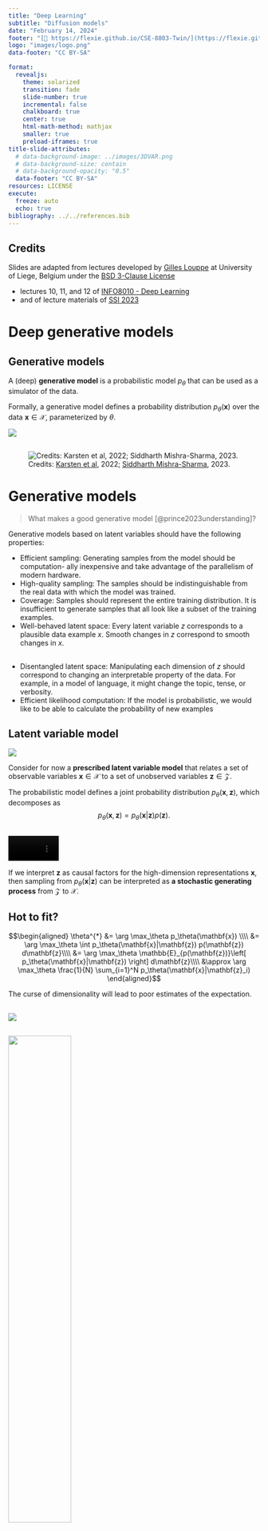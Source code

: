 ```yaml
---
title: "Deep Learning"
subtitle: "Diffusion models"
date: "February 14, 2024"
footer: "[🔗 https://flexie.github.io/CSE-8803-Twin/](https://flexie.github.io/CSE-8803-Twin/)"
logo: "images/logo.png"
data-footer: "CC BY-SA"

format: 
  revealjs:
    theme: solarized
    transition: fade
    slide-number: true
    incremental: false 
    chalkboard: true
    center: true
    html-math-method: mathjax
    smaller: true
    preload-iframes: true
title-slide-attributes:
  # data-background-image: ../images/3DVAR.png
  # data-background-size: contain
  # data-background-opacity: "0.5"
  data-footer: "CC BY-SA"
resources: LICENSE
execute:
  freeze: auto
  echo: true
bibliography: ../../references.bib
---
```


## Credits

Slides are adapted from lectures developed by [Gilles Louppe](mailto:g.louppe@uliege.be) at University of Liege, Belgium under the [BSD 3-Clause License](LICENSE)

- lectures 10, 11, and 12 of [INFO8010 - Deep Learning](https://github.com/glouppe/info8010-deep-learning)
- and of lecture materials of [SSI 2023](https://github.com/glouppe/ssi2023?tab=readme-ov-file) 

# Deep generative models



## Generative models

A (deep) **generative model** is a probabilistic model $p_\theta$ that can be used as a simulator of the data. 

Formally, a generative model defines a probability distribution $p_\theta(\mathbf{x})$ over the data $\mathbf{x} \in \mathcal{X}$, parameterized by $\theta$. 

![](./images/distribution.png)

## 


![Credits: [Karsten et al](https://cvpr2022-tutorial-diffusion-models.github.io/), 2022; [Siddharth Mishra-Sharma](https://smsharma.io/iaifi-summer-school-2023/), 2023.](./images/landscape.png)

# Generative models

> What makes a good generative model [@prince2023understanding]? 

Generative models based on latent variables should have the following properties:

- Efficient sampling: Generating samples from the model should be computation- ally inexpensive and take advantage of the parallelism of modern hardware.
- High-quality sampling: The samples should be indistinguishable from the real data with which the model was trained.
-  Coverage: Samples should represent the entire training distribution. It is insufficient to generate samples that all look like a subset of the training examples.
-  Well-behaved latent space: Every latent variable $z$ corresponds to a plausible data example $x$. Smooth changes in $z$ correspond to smooth changes in $x$.

## 

- Disentangled latent space: Manipulating each dimension of $z$ should correspond to changing an interpretable property of the data. For example, in a model of language, it might change the topic, tense, or verbosity.
-  Efficient likelihood computation: If the model is probabilistic, we would like
to be able to calculate the probability of new examples 


## Latent variable model

![](./images/latent-model.png)

Consider for now a **prescribed latent variable model** that relates a set of observable variables $\mathbf{x} \in \mathcal{X}$ to a set of unobserved variables $\mathbf{z} \in \mathcal{Z}$.

The probabilistic model defines a joint probability distribution $p_\theta(\mathbf{x}, \mathbf{z})$, which decomposes as
$$p_\theta(\mathbf{x}, \mathbf{z}) = p_\theta(\mathbf{x}|\mathbf{z}) p(\mathbf{z}).$$

## 

![](./images/galton.mp4){width=20%}


If we interpret $\mathbf{z}$ as causal factors for the high-dimension representations $\mathbf{x}$, then sampling from $p_\theta(\mathbf{x}|\mathbf{z})$ can be interpreted as **a stochastic generating process** from $\mathcal{Z}$ to $\mathcal{X}$.

## Hot to fit?

$$\begin{aligned}
\theta^{*} &= \arg \max_\theta p_\theta(\mathbf{x}) \\\\
&= \arg \max_\theta \int p_\theta(\mathbf{x}|\mathbf{z}) p(\mathbf{z}) d\mathbf{z}\\\\
&= \arg \max_\theta \mathbb{E}_{p(\mathbf{z})}\left[ p_\theta(\mathbf{x}|\mathbf{z}) \right] d\mathbf{z}\\\\
&\approx \arg \max_\theta \frac{1}{N} \sum_{i=1}^N p_\theta(\mathbf{x}|\mathbf{z}_i) 
\end{aligned}$$

:::{.callout-note}
The curse of dimensionality will lead to poor estimates of the expectation.
:::

##

![](./images/vi.png)

##
:::{}
![](./images/diagram-vae.svg){width=50%}
:::

We will directly learn a stochastic generating process $p_\theta(\mathbf{x}|\mathbf{z})$ with a neural network.

We will also amortize the inference process by learning a second neural network $q_\phi(\mathbf{z}|\mathbf{x})$ approximating the posterior, conditionally on the observed data $\mathbf{x}$.

## 

A variational auto-encoder is a deep latent variable model where:

- The prior $p(\mathbf{z})$ is prescribed, and usually chosen to be Gaussian.

- The density $p_\theta(\mathbf{x}|\mathbf{z})$ is parameterized with a **generative network** $\text{NN}_\theta$ (or decoder) that takes as input $\mathbf{z}$ and outputs parameters to the data distribution. E.g.,
$$\begin{aligned}
\mu, \sigma^2 &= \text{NN}_\theta(\mathbf{z}) \\\\
p_\theta(\mathbf{x}|\mathbf{z}) &= \mathcal{N}(\mathbf{x}; \mu, \sigma^2\mathbf{I})
\end{aligned}$$

- The approximate posterior $q_\phi(\mathbf{z}|\mathbf{x})$ is parameterized with an **inference network** $\text{NN}_\phi$ (or encoder) that takes as input $\mathbf{x}$ and outputs parameters to the approximate posterior. E.g.,
$$\begin{aligned}
\mu, \sigma^2 &= \text{NN}_\phi(\mathbf{x}) \\\\
q_\phi(\mathbf{z}|\mathbf{x}) &= \mathcal{N}(\mathbf{z}; \mu, \sigma^2\mathbf{I})
\end{aligned}$$

## Variational auto-encoders

![](./images/vae-architecture-mnist.png)

## Pseudo code

![](./images/pseudo_train_v.png)

## 

We can use variational inference to jointly optimize the generative and the inference networks parameters $\theta$ and $\phi$:

$$\begin{aligned}
\theta^{*}, \phi^{*} &= \arg \max_{\theta,\phi} \mathbb{E}_{p(\mathbf{x})} \left[ \text{ELBO}(\mathbf{x};\theta,\phi) \right] \\\\
&= \arg \max_{\theta,\phi} \mathbb{E}_{p(\mathbf{x})}\left[ \mathbb{E}_{q_\phi(\mathbf{z}|\mathbf{x})} [ \log \frac{p_\theta(\mathbf{x}|\mathbf{z}) p(\mathbf{z})}{q_\phi(\mathbf{z}|\mathbf{x})} ] \right] \\\\
&= \arg \max_{\theta,\phi} \mathbb{E}_{p(\mathbf{x})}\left[ \mathbb{E}_{q_\phi(\mathbf{z}|\mathbf{x})}\left[ \log p_\theta(\mathbf{x}|\mathbf{z})\right] - \text{KL}(q_\phi(\mathbf{z}|\mathbf{x}) || p(\mathbf{z})) \right].
\end{aligned}$$

- Given some generative network $\theta$, we want to put the mass of the latent variables, by adjusting $\phi$, such that they explain the observed data, while remaining close to the prior.
- Given some inference network $\phi$, we want to put the mass of the observed variables, by adjusting $\theta$, such that they are well explained by the latent variables.


# Diffusion models

## 
![Credits: [Kreis et al](https://cvpr2022-tutorial-diffusion-models.github.io/), 2022.](./images/vdm.png)


## 

![Credits: [Kreis et al](https://cvpr2022-tutorial-diffusion-models.github.io/), 2022.](./images/vdm-forward.png)

With $\epsilon \sim \mathcal{N}(\mathbf{0}, \mathbf{I})$, we have
$$\begin{aligned}
\mathbf{x}_t &= \sqrt{ {\alpha}_t} \mathbf{x}_{t-1} + \sqrt{1-{\alpha}_t} \epsilon \\\\
q(\mathbf{x}_t | \mathbf{x}_{t-1}) &= \mathcal{N}(\mathbf{x}_t ; \sqrt{\alpha_t} \mathbf{x}_{t-1}, (1-\alpha_t)\mathbf{I}) \\\\
q(\mathbf{x}_{1:T} | \mathbf{x}_{0}) &=  \prod_{t=1}^T q(\mathbf{x}_t | \mathbf{x}_{t-1}) 
\end{aligned}$$

sampling from $p_\theta(\mathbf{x}|\mathbf{z})$ can be interpreted as **a stochastic generating process** from $\mathcal{Z}$ to $\mathcal{X}$.

## 

![Credits: [Simon J.D. Prince](https://udlbook.github.io/udlbook/), 2023.](./images/vdm-forward2.png)

<!-- ## Reverse denoising process -->

##

:::{}
![Credits: [Kreis et al](https://cvpr2022-tutorial-diffusion-models.github.io/), 2022.](./images/vdm-reverse.png){width=50%}
:::

$$\begin{aligned}
p(\mathbf{x}_{0:T}) &= p(\mathbf{x}_T) \prod_{t=1}^T p_\theta(\mathbf{x}_{t-1} | \mathbf{x}_t)\\\\
p(\mathbf{x}_T) &= \mathcal{N}(\mathbf{x}_T; \mathbf{0}, I) \\\\
p_\theta(\mathbf{x}_{t-1} | \mathbf{x}_t) &= \mathcal{N}(\mathbf{x}_{t-1}; \mu_\theta(\mathbf{x}_t, t), \sigma^2_\theta(\mathbf{x}_t, t)\mathbf{I}) \\\\
\mathbf{x}_{t-1} &= \mu_\theta(\mathbf{x}_t, t) + \sigma_\theta(\mathbf{x}_t, t) \mathbf{z} 
\end{aligned}$$
with $\mathbf{z} \sim \mathcal{N}(\mathbf{0}, \mathbf{I})$.

## Markovian Hierarchical VAEs

![](./images/diagram-hvae.svg)

## 

Similarly to VAEs, training is done by maximizing the ELBO, using a variational distribution $q_\phi(\mathbf{z}_{1:T} | \mathbf{x})$ over all levels of latent variables:
$$\begin{aligned}
\log p_\theta(\mathbf{x}) &\geq \mathbb{E}_{q_\phi(\mathbf{z}_{1:T} | \mathbf{x})}\left[ \log \frac{p(\mathbf{x},\mathbf{z}_{1:T})}{q_\phi(\mathbf{z}_{1:T}|\mathbf{x})} \right] 
\end{aligned}$$

## 


Diffusion models are Markovian HVAEs with the following constraints:

- The latent dimension is the same as the data dimension.

- The encoder is fixed to linear Gaussian transitions $q(\mathbf{x}_t | \mathbf{x}_{t-1})$.

- The hyper-parameters are set such that $q(\mathbf{x}_T | \mathbf{x}_0)$ is a standard Gaussian. 

## Training

For learning the parameters $\theta$ of the reverse process, we can form a variational lower bound on the log-likelihood of the data as 

$$\mathbb{E}_{q(\mathbf{x}_0)}\left[ \log p_\theta(\mathbf{x}_0) \right] \geq \mathbb{E}_{q(\mathbf{x}_0)q(\mathbf{x}_{1:T}|\mathbf{x}_0)}\left[ \log \frac{p_\theta(\mathbf{x}_{0:T})}{q(\mathbf{x}_{1:T} | \mathbf{x}_0)} \right] := L$$


This objective can be rewritten as
$$\begin{aligned}
L &= \mathbb{E}_{q(\mathbf{x}_0)q(\mathbf{x}_{1:T}|\mathbf{x}_0)}\left[ \log \frac{p_\theta(\mathbf{x}_{0:T})}{q(\mathbf{x}_{1:T} | \mathbf{x}_0)} \right] \\\\
&= \mathbb{E}_{q(\mathbf{x}_0)} \left[L_0 - \sum_{t>1} L_{t-1} - L_T\right]
\end{aligned}$$
where

##

- $L_0 = \mathbb{E}_{q(\mathbf{x}_1 | \mathbf{x}_0)}[\log p_\theta(\mathbf{x}_0 | \mathbf{x}_1)]$ can be interpreted as a reconstruction term. It can be approximated and optimized using a Monte Carlo estimate.

- $L_{t-1} = \mathbb{E}_{q(\mathbf{x}_t | \mathbf{x}_0)}\text{KL}(q(\mathbf{x}_{t-1}|\mathbf{x}_t, \mathbf{x}_0) || p_\theta(\mathbf{x}_{t-1} | \mathbf{x}_t) )$ is a denoising matching term. The transition $q(\mathbf{x}_{t-1}|\mathbf{x}_t, \mathbf{x}_0)$ provides a learning signal for the reverse process, since it defines how to denoise the noisified input $\mathbf{x}_t$ with access to the original input $\mathbf{x}_0$.

- $L_T = \text{KL}(q(\mathbf{x}_T | \mathbf{x}_0) || p_\theta(\mathbf{x}_T))$ represents how close the distribution of the final noisified input is to the standard Gaussian. It has no trainable parameters.

# (Some calculations later...)

## 

$$\begin{aligned}
&\arg \min_\theta L_{t-1} \\\\
=&\arg \min_\theta \mathbb{E}_{q(\mathbf{x}_t | \mathbf{x}_0)} \frac{1}{2\sigma^2_t} \frac{\bar{\alpha}_{t-1}(1-\alpha_t)^2}{(1-\bar{\alpha}_t)^2} || \hat{\mathbf{x}}_\theta(\mathbf{x}_t, t) - \mathbf{x}_0 ||_2^2
\end{aligned}$$

:::{.callout-note}
Interpretation 1: Denoising. Training a diffusion model amounts to learning a neural network that predicts the original ground truth $\mathbf{x}_0$ from a noisy input $\mathbf{x}_t$.
:::


##

$$\begin{aligned}
&\arg \min_\theta L_{t-1} \\\\
=&\arg \min_\theta \mathbb{E}_{\mathcal{N}(\epsilon;\mathbf{0}, I)} \frac{1}{2\sigma^2_t} \frac{(1-\alpha_t)^2}{(1-\bar{\alpha}_t) \alpha_t} || {\epsilon}_\theta(\underbrace{\sqrt{\bar{\alpha}_t} \mathbf{x}_{0} + \sqrt{1-\bar{\alpha}_t} \epsilon}_{\mathbf{x}_t}, t) - \epsilon ||_2^2 \\\\
\approx& \arg \min_\theta \mathbb{E}_{\mathcal{N}(\epsilon;\mathbf{0}, I)} || {\epsilon}_\theta(\underbrace{\sqrt{\bar{\alpha}_t} \mathbf{x}_{0} + \sqrt{1-\bar{\alpha}_t} \epsilon}_{\mathbf{x}_t}, t) - \epsilon ||_2^2
\end{aligned}$$

:::{.callout-note}
Interpretation 2: Noise prediction. Training a diffusion model amounts to learning a neural network that predicts the noise $\epsilon$ that was added to the original ground truth $\mathbf{x}_0$ to obtain the noisy $\mathbf{x}_t$.
:::


##

$$\begin{aligned}
&\arg \min_\theta L_{t-1} \\\\
=&\arg \min_\theta \mathbb{E}_{q(\mathbf{x}_t | \mathbf{x}_0)} \frac{1}{2\sigma^2_t} \frac{(1-\alpha_t)^2}{\alpha_t} || s_\theta(\mathbf{x}_t, t) - \nabla_{\mathbf{x}_t}  \log q(\mathbf{x}_t | \mathbf{x}_0) ||_2^2
\end{aligned}$$

:::{.callout-note}
Interpretation 3: Denoising score matching. Training a diffusion model amounts to learning a neural network that predicts the score $\nabla_{\mathbf{x}_t} \log q(\mathbf{x}_t | \mathbf{x}_0)$  of the tractable posterior.

The distribution $q(\mathbf{x}_{t-1}|\mathbf{x}_t, \mathbf{x}_0)$ is the tractable posterior distribution
$$\begin{aligned}
q(\mathbf{x}_{t-1}|\mathbf{x}_t, \mathbf{x}_0) &= \frac{q(\mathbf{x}_t | \mathbf{x}_{t-1}, \mathbf{x}_0) q(\mathbf{x}_{t-1} | \mathbf{x}_0)}{q(\mathbf{x}_t | \mathbf{x}_0)} \\\\
&= \mathcal{N}(\mathbf{x}_{t-1}; \mu_q(\mathbf{x}_t, \mathbf{x}_0, t), \sigma^2_t I)
\end{aligned}$$
where
$$
\mu_q(\mathbf{x}_t, \mathbf{x}_0, t) = \frac{\sqrt{\alpha_t}(1-\bar{\alpha}_{t-1})}{1-\bar{\alpha}_t}\mathbf{x}_t + \frac{\sqrt{\bar{\alpha}_{t-1}}(1-\alpha_t)}{1-\bar{\alpha}_t}\mathbf{x}_0  \qquad\text{and} \qquad
\sigma^2_t = \frac{(1-\alpha_t)(1-\bar{\alpha}_{t-1})}{1-\bar{\alpha}_t}
$$

:::

## Network architectures

Diffusion models often use U-Net architectures with ResNet blocks and self-attention layers to represent $\hat{\mathbf{x}}_\theta(\mathbf{x}_t, t)$, $\epsilon_\theta(\mathbf{x}_t, t)$ or $s_\theta(\mathbf{x}_t, t)$.

![Credits: [Kreis et al](https://cvpr2022-tutorial-diffusion-models.github.io/), 2022.](./images/architecture.png)

## Continuous-time diffusion models

![Credits: [Kreis et al](https://cvpr2022-tutorial-diffusion-models.github.io/), 2022.](./images/vdm-forward.png)

With $\beta_t = 1 - \alpha_t$, we can rewrite the forward process as
$$\begin{aligned}
\mathbf{x}_t &= \sqrt{ {\alpha}_t} \mathbf{x}_{t-1} + \sqrt{1-{\alpha}_t} \mathcal{N}(\mathbf{0}, \mathbf{I}) \\\\
&= \sqrt{1 - {\beta}_t} \mathbf{x}_{t-1} + \sqrt{ {\beta}_t} \mathcal{N}(\mathbf{0}, \mathbf{I}) \\\\
&= \sqrt{1 - {\beta}(t)\Delta_t} \mathbf{x}_{t-1} + \sqrt{ {\beta}(t)\Delta_t} \mathcal{N}(\mathbf{0}, \mathbf{I})
\end{aligned}$$

##

:::{}
![Credits: [Song](https://yang-song.net/blog/2021/score/), 2021.](./images/perturb_vp.gif){width=60%}
:::

When $\Delta_t \rightarrow 0$, we can further rewrite the forward process as
$$
\mathbf{x}_t = \sqrt{1 - {\beta}(t)\Delta_t} \mathbf{x}_{t-1} + \sqrt{ {\beta}(t)\Delta_t} \mathcal{N}(\mathbf{0}, \mathbf{I})\approx \mathbf{x}_{t-1} - \frac{\beta(t)\Delta_t}{2} \mathbf{x}_{t-1} + \sqrt{ {\beta}(t)\Delta_t} \mathcal{N}(\mathbf{0}, \mathbf{I}) 
.$$

This last update rule corresponds to the Euler-Maruyama discretization of the stochastic differential equation (SDE)
$$\text{d}\mathbf{x}_t = -\frac{1}{2}\beta(t)\mathbf{x}_t \text{d}t + \sqrt{\beta(t)} \text{d}\mathbf{w}_t$$ describing the diffusion in the infinitesimal limit.


## 

The reverse process satisfies a reverse-time SDE that can be derived analytically from the forward-time SDE and the score of the marginal distribution $q(\mathbf{x}_t)$, as
$$\text{d}\mathbf{x}_t = \left[ -\frac{1}{2}\beta(t)\mathbf{x}_t - \beta(t)\nabla_{\mathbf{x}_t} \log q(\mathbf{x}_t) \right] \text{d}t + \sqrt{\beta(t)} \text{d}\mathbf{w}_t.$$

:::{}
![Credits: [Song](https://yang-song.net/blog/2021/score/), 2021.](./images/denoise_vp.gif)
:::

## Training & sampling diffusion models

![](./images/pseudo_diffusion.png)

## Continuous-time normalizing flows

::: columns
::: {.column width="50%"}

Replace the discrete sequence of transformations with a neural ODE with reversible dynamics such that
$$\begin{aligned}
&\mathbf{z}_0 \sim p(\mathbf{z})\\\\
&\frac{d\mathbf{z}(t)}{dt} = f(\mathbf{z}(t), t, \theta)\\\\
&\mathbf{x} = \mathbf{z}(1) = \mathbf{z}_0 + \int_0^1 f(\mathbf{z}(t), t) dt.
\end{aligned}$$

:::

::: {.column width="33%"}

![Image credits: [Grathwohl et al](https://arxiv.org/abs/1810.01367), 2018](./images/ffjord.mp4)

:::
:::

The instantaneous change of variable yields
$$\log p(\mathbf{x}) = \log p(\mathbf{z}(0)) - \int_0^1 \text{Tr} \left( \frac{\partial f(\mathbf{z}(t), t, \theta)}{\partial \mathbf{z}(t)} \right) dt.$$

## Probability flow ODE

Back to diffusion: For any diffusion process, there exists a corresponding deterministic process 
$$\text{d}\mathbf{x}_t = \left[ \mathbf{f}(t, \mathbf{x}_t) - \frac{1}{2} g^2(t) \nabla_{\mathbf{x}_t} \log p(\mathbf{x}_t) \right] \text{d}t$$
whose trajectories share the same marginal densities $p(\mathbf{x}_t)$.

Therefore, when $\nabla_{\mathbf{x}_t} \log p(\mathbf{x}_t)$ is replaced by its approximation $s_\theta(\mathbf{x}_t, t)$, the probability flow ODE becomes a special case of a neural ODE. In particular, it is an example of continuous-time normalizing flows!

![Credits: [Song](https://yang-song.net/blog/2021/score/), 2021.](./images/flow-ode.jpg){with=40%}

##
